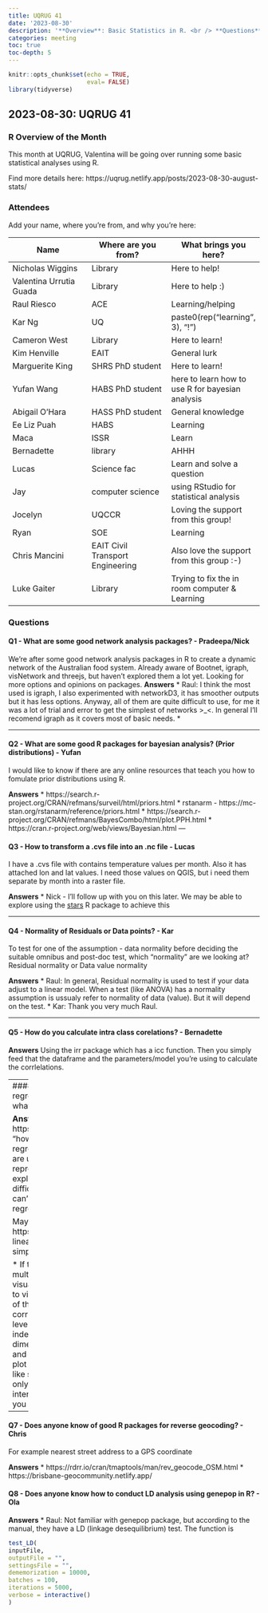 ```yaml
---
title: UQRUG 41
date: '2023-08-30'
description: '**Overview**: Basic Statistics in R. <br /> **Questions**: stats, network analysis, NetCDF, spatial, normality of residuals, intra class correlations, plotting multiple linear regression, reverse geocoding, LD Analysis with genepop'
categories: meeting
toc: true
toc-depth: 5
---
```


```r
knitr::opts_chunk$set(echo = TRUE,
                      eval= FALSE)
library(tidyverse)

```

## 2023-08-30: UQRUG 41

### R Overview of the Month

This month at UQRUG, Valentina will be going over running some basic statistical analyses using R.

Find more details here:
https://uqrug.netlify.app/posts/2023-08-30-august-stats/

### Attendees
Add your name, where you're from, and why you're here:

| Name | Where are you from? | What brings you here? |
|--------|--------|--------|
| Nicholas Wiggins | Library | Here to help! |
|Valentina Urrutia Guada|Library|Here to help :)|
|Raul Riesco|ACE|Learning/helping 
|Kar Ng |UQ |paste0(rep("learning", 3), "!")
| Cameron West | Library | Here to learn! |
| Kim Henville | EAIT | General lurk|
|Marguerite King |SHRS PhD student | Here to learn! |
|Yufan Wang|HABS PhD student| here to learn how to use R for bayesian analysis
Abigail O'Hara | HASS PhD student | General knowledge |
| Ee Liz Puah | HABS | Learning |
|Maca | ISSR | Learn| 
|Bernadette|library| AHHH|
Lucas|Science fac|Learn and solve a question
Jay | computer science | using RStudio for statistical analysis
|Jocelyn | UQCCR | Loving the support from this group!|
|Ryan | SOE | Learning |
| Chris Mancini | EAIT Civil Transport Engineering | Also love the support from this group :-) |
| Luke Gaiter | Library |Trying to fix the in room computer & Learning|
### Questions

#### Q1 - What are some good network analysis packages? - Pradeepa/Nick
We're after some good network analysis packages in R to create a dynamic network of the Australian food system.
Already aware of Bootnet, igraph, visNetwork and threejs, but haven't explored them a lot yet. Looking for more options and opinions on packages.
**Answers**
*  Raul: I think the most used is igraph, I also experimented with networkD3, it has smoother outputs but it has less options. Anyway, all of them are quite difficult to use, for me it was a lot of trial and error to get the simplest of networks >_<. In general I'll recomend igraph as it covers most of basic needs. 
*  

---

#### Q2 - What are some good R packages for bayesian analysis? (Prior distributions) - Yufan
I would like to know if there are any online resources that  teach you how to fomulate prior distributions using R.

**Answers**
*  https://search.r-project.org/CRAN/refmans/surveil/html/priors.html
*  rstanarm - https://mc-stan.org/rstanarm/reference/priors.html
*  https://search.r-project.org/CRAN/refmans/BayesCombo/html/plot.PPH.html 
* https://cran.r-project.org/web/views/Bayesian.html
---

#### Q3 - How to transform a .cvs file into an .nc file - Lucas
I have a .cvs file with contains temperature values per month. Also it has attached lon and lat values. I need those values on QGIS, but i need them separate by month into a raster file. 

**Answers**
*  Nick - I'll follow up with you on this later. We may be able to explore using the [stars](https://r-spatial.github.io/stars/) R package to achieve this

---

#### Q4 - Normality of Residuals or Data points? - Kar

To test for one of the assumption - data normality before deciding the suitable omnibus and post-doc test, which "normality" are we looking at? Residual normality or Data value normality

**Answers**
*  Raul: In general, Residual normality is used to test if your data adjust to a linear model. When a test (like ANOVA) has a normality assumption is ussualy refer to normality of data (value). But it will depend on the test. 
*  Kar: Thank you very much Raul. 

---

#### Q5 - How do you calculate intra class corelations? - Bernadette

**Answers**
Using the irr package which has a icc function. Then you simply feed that the dataframe and the parameters/model you're using to calculate the corrlelations.

-----
#### Q6 - For multiple linear regression, how can we plot it and what's the graph look like? - Jay

**Answers**
*  Raul:Maybe this will help? https://rpubs.com/bensonsyd/385183
"however, in many multiple linear regression situations, the variables we are using cannot be simultaneously represented two-dimensionally so exploring the data visually is far more difficult". All good. It looks like we can't really graph multiple linear regression easily. 
Thanks a lot.

Maybe explore these visualisations? https://statsandr.com/blog/multiple-linear-regression-made-simple/#visualizations-1

* If there are interactions between multiple variables then you can't visualise that easily.
* You would have to visualise the plot at different levels of the interaction, as the slope and corrleation would be different at every level of the interaction
* If you have 2 independent variables, you need three dimensions to visualise each variable, and their interaction. OR have a 2D plot at each level of the interaction - like slices through each of those
* The only time this is fine is if there is no interaction between the variables, and you can collapse that extra dimension.



---

#### Q7 - Does anyone know of good R packages for reverse geocoding? - Chris
For example nearest street address to a GPS coordinate

**Answers**
* https://rdrr.io/cran/tmaptools/man/rev_geocode_OSM.html
* https://brisbane-geocommunity.netlify.app/

#### Q8 - Does anyone know how to conduct LD analysis using genepop in R? - Ola

**Answers**
*  Raul: Not familiar with genepop package, but according to the manual, they have a LD (linkage desequilibrium) test. The function is 
``` r
test_LD(
inputFile,
outputFile = "",
settingsFile = "",
dememorization = 10000,
batches = 100,
iterations = 5000,
verbose = interactive()
)
```